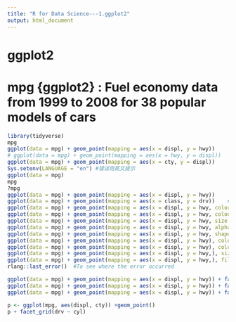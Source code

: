 ---
title: "R for Data Science---1.ggplot2"
output: html_document
---

# ggplot2
# mpg {ggplot2} : Fuel economy data from 1999 to 2008 for 38 popular models of cars
```{r}
library(tidyverse)
mpg
ggplot(data = mpg) + geom_point(mapping = aes(x = displ, y = hwy))
# ggplot(data = mpg) + geom_point(mapping = aes(x = hwy, y = displ))
ggplot(data = mpg) + geom_point(mapping = aes(x = cty, y = displ))
Sys.setenv(LANGUAGE = "en") #错误用英文提示
ggplot(data = mpg)
mpg
?mpg
ggplot(data = mpg) + geom_point(mapping = aes(x = displ, y = hwy))
ggplot(data = mpg) + geom_point(mapping = aes(x = class, y = drv))    # chr数据类型画图无意义
ggplot(data = mpg) + geom_point(mapping = aes(x = displ, y = hwy, color = class))
ggplot(data = mpg) + geom_point(mapping = aes(x = displ, y = hwy, colour = class))  # color = colour
ggplot(data = mpg) + geom_point(mapping = aes(x = displ, y = hwy, size = class))  # Using size for a discrete variable is not advised. 
ggplot(data = mpg) + geom_point(mapping = aes(x = displ, y = hwy, alpha = class))  #Using alpha for a discrete variable is not advised. 
ggplot(data = mpg) + geom_point(mapping = aes(x = displ, y = hwy, shape = class)) #shape <= 6
ggplot(data = mpg) + geom_point(mapping = aes(x = displ, y = hwy), color = 677)  #color="颜色"或数值代表的颜色，如下
ggplot(data = mpg) + geom_point(mapping = aes(x = displ, y = hwy), color = "blue")
ggplot(data = mpg) + geom_point(mapping = aes(x = displ, y = hwy,), size = 2, color = "red", shape = 1)
ggplot(data = mpg) + geom_point(mapping = aes(x = displ, y = hwy,), fill = "red", size = 2, shape = 24) #shape数值标识R的25种内置形状，fill&color边界颜色/填充颜色（空心形状/实心形状/填充形状）
rlang::last_error()  #To see where the error occurred
```

```{r}
ggplot(data = mpg) + geom_point(mapping = aes(x = displ, y = hwy)) + facet_wrap(~ class, nrow = 2)  # 一个变量多个级别；~+变量，公式（选取分面公共原因），facet_wrap(离散型变量)
ggplot(data = mpg) + geom_point(mapping = aes(x = displ, y = hwy)) + facet_grid(drv ~ cyl)  #两个变量分面，~隔开
ggplot(data = mpg) + geom_point(mapping = aes(x = displ, y = hwy)) + facet_grid(.~ cyl)  # .代替行or列维度
```

```{r}
p <- ggplot(mpg, aes(displ, cty)) +geom_point()
p + facet_grid(drv ~ cyl)
```



